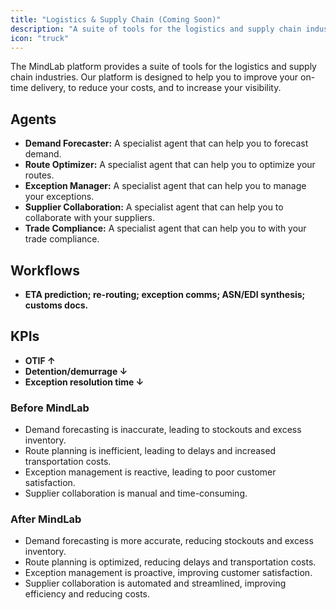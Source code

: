 ```yaml
---
title: "Logistics & Supply Chain (Coming Soon)"
description: "A suite of tools for the logistics and supply chain industries."
icon: "truck"
---
```


The MindLab platform provides a suite of tools for the logistics and supply chain industries. Our platform is designed to help you to improve your on-time delivery, to reduce your costs, and to increase your visibility.

## Agents

-   **Demand Forecaster:** A specialist agent that can help you to forecast demand.
-   **Route Optimizer:** A specialist agent that can help you to optimize your routes.
-   **Exception Manager:** A specialist agent that can help you to manage your exceptions.
-   **Supplier Collaboration:** A specialist agent that can help you to collaborate with your suppliers.
-   **Trade Compliance:** A specialist agent that can help you to with your trade compliance.

## Workflows

-   **ETA prediction; re-routing; exception comms; ASN/EDI synthesis; customs docs.**

## KPIs

-   **OTIF ↑**
-   **Detention/demurrage ↓**
-   **Exception resolution time ↓**

### Before MindLab

-   Demand forecasting is inaccurate, leading to stockouts and excess inventory.
-   Route planning is inefficient, leading to delays and increased transportation costs.
-   Exception management is reactive, leading to poor customer satisfaction.
-   Supplier collaboration is manual and time-consuming.

### After MindLab

-   Demand forecasting is more accurate, reducing stockouts and excess inventory.
-   Route planning is optimized, reducing delays and transportation costs.
-   Exception management is proactive, improving customer satisfaction.
-   Supplier collaboration is automated and streamlined, improving efficiency and reducing costs.